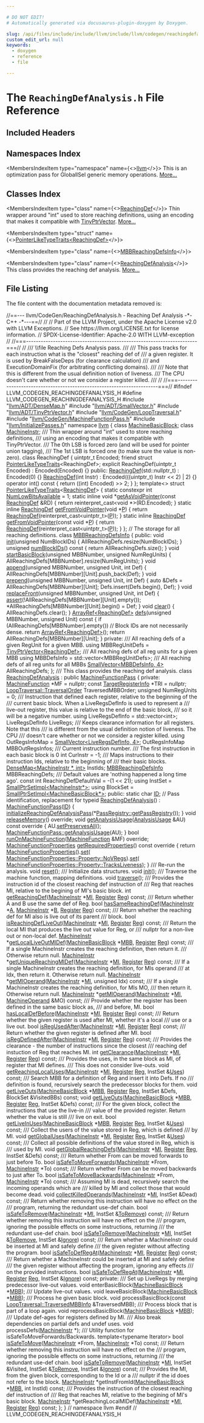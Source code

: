 ```yaml
---

# DO NOT EDIT!
# Automatically generated via docusaurus-plugin-doxygen by Doxygen.

slug: /api/files/include/include/llvm/include/llvm/codegen/reachingdefanalysis-h
custom_edit_url: null
keywords:
  - doxygen
  - reference
  - file

---
```





# The `ReachingDefAnalysis.h` File Reference

<DoxygenPage pluginConfig={pluginConfig}>



## Included Headers

<IncludesList>
<IncludesListItem
  filePath="llvm/ADT/DenseMap.h"
  permalink="/docs/api/files/include/include/llvm/include/llvm/adt/densemap-h"
  isLocal="true" />
<IncludesListItem
  filePath="llvm/ADT/SmallVector.h"
  permalink="/docs/api/files/include/include/llvm/include/llvm/adt/smallvector-h"
  isLocal="true" />
<IncludesListItem
  filePath="llvm/ADT/TinyPtrVector.h"
  permalink="/docs/api/files/include/include/llvm/include/llvm/adt/tinyptrvector-h"
  isLocal="true" />
<IncludesListItem
  filePath="llvm/CodeGen/LoopTraversal.h"
  permalink="/docs/api/files/include/include/llvm/include/llvm/codegen/looptraversal-h"
  isLocal="true" />
<IncludesListItem
  filePath="llvm/CodeGen/MachineFunctionPass.h"
  permalink="/docs/api/files/include/include/llvm/include/llvm/codegen/machinefunctionpass-h"
  isLocal="true" />
<IncludesListItem
  filePath="llvm/InitializePasses.h"
  permalink="/docs/api/files/include/include/llvm/initializepasses-h"
  isLocal="true" />
</IncludesList>

## Namespaces Index

<MembersIndex>

<MembersIndexItem
  type="namespace"
  name={<><a href="/docs/api/namespaces/llvm">llvm</a></>}>
This is an optimization pass for GlobalISel generic memory operations. <a href="/docs/api/namespaces/llvm/#details">More...</a>
</MembersIndexItem>

</MembersIndex>

## Classes Index

<MembersIndex>

<MembersIndexItem
  type="class"
  name={<><a href="/docs/api/classes/llvm/reachingdef">ReachingDef</a></>}>
Thin wrapper around &quot;int&quot; used to store reaching definitions, using an encoding that makes it compatible with <a href="/docs/api/classes/llvm/tinyptrvector">TinyPtrVector</a>. <a href="/docs/api/classes/llvm/reachingdef/#details">More...</a>
</MembersIndexItem>

<MembersIndexItem
  type="struct"
  name={<><a href="/docs/api/structs/llvm/pointerliketypetraits-8b4428032c67b498b2040f2f3f67e7a1">PointerLikeTypeTraits&lt;ReachingDef&gt;</a></>}>
</MembersIndexItem>

<MembersIndexItem
  type="class"
  name={<><a href="/docs/api/classes/llvm/mbbreachingdefsinfo">MBBReachingDefsInfo</a></>}>
</MembersIndexItem>

<MembersIndexItem
  type="class"
  name={<><a href="/docs/api/classes/llvm/reachingdefanalysis">ReachingDefAnalysis</a></>}>
This class provides the reaching def analysis. <a href="/docs/api/classes/llvm/reachingdefanalysis/#details">More...</a>
</MembersIndexItem>

</MembersIndex>


## File Listing

The file content with the documentation metadata removed is:

<ProgramListing>

<Link id="l00001" /><CodeLine lineNumber="1"><Highlight kind="comment">//==--- llvm/CodeGen/ReachingDefAnalysis.h - Reaching Def Analysis -&#42;- C++ -&#42;---==//</Highlight><Highlight kind="normal"></Highlight></CodeLine>
<Link id="l00002" /><CodeLine lineNumber="2"><Highlight kind="normal"></Highlight><Highlight kind="comment">//</Highlight><Highlight kind="normal"></Highlight></CodeLine>
<Link id="l00003" /><CodeLine lineNumber="3"><Highlight kind="normal"></Highlight><Highlight kind="comment">// Part of the LLVM Project, under the Apache License v2.0 with LLVM Exceptions.</Highlight><Highlight kind="normal"></Highlight></CodeLine>
<Link id="l00004" /><CodeLine lineNumber="4"><Highlight kind="normal"></Highlight><Highlight kind="comment">// See https://llvm.org/LICENSE.txt for license information.</Highlight><Highlight kind="normal"></Highlight></CodeLine>
<Link id="l00005" /><CodeLine lineNumber="5"><Highlight kind="normal"></Highlight><Highlight kind="comment">// SPDX-License-Identifier: Apache-2.0 WITH LLVM-exception</Highlight><Highlight kind="normal"></Highlight></CodeLine>
<Link id="l00006" /><CodeLine lineNumber="6"><Highlight kind="normal"></Highlight><Highlight kind="comment">//</Highlight><Highlight kind="normal"></Highlight></CodeLine>
<Link id="l00007" /><CodeLine lineNumber="7"><Highlight kind="normal"></Highlight><Highlight kind="comment">//===----------------------------------------------------------------------===//</Highlight><Highlight kind="normal"></Highlight></CodeLine>
<Link id="l00008" /><CodeLine lineNumber="8"><Highlight kind="normal"></Highlight><Highlight kind="comment">//</Highlight><Highlight kind="comment"></Highlight></CodeLine>
<Link id="l00009" /><CodeLine lineNumber="9"><Highlight kind="comment">/// \\file Reaching Defs Analysis pass.</Highlight></CodeLine>
<Link id="l00010" /><CodeLine lineNumber="10"><Highlight kind="comment">///</Highlight></CodeLine>
<Link id="l00011" /><CodeLine lineNumber="11"><Highlight kind="comment">/// This pass tracks for each instruction what is the &quot;closest&quot; reaching def of</Highlight></CodeLine>
<Link id="l00012" /><CodeLine lineNumber="12"><Highlight kind="comment">/// a given register. It is used by BreakFalseDeps (for clearance calculation)</Highlight></CodeLine>
<Link id="l00013" /><CodeLine lineNumber="13"><Highlight kind="comment">/// and ExecutionDomainFix (for arbitrating conflicting domains).</Highlight></CodeLine>
<Link id="l00014" /><CodeLine lineNumber="14"><Highlight kind="comment">///</Highlight></CodeLine>
<Link id="l00015" /><CodeLine lineNumber="15"><Highlight kind="comment">/// Note that this is different from the usual definition notion of liveness.</Highlight></CodeLine>
<Link id="l00016" /><CodeLine lineNumber="16"><Highlight kind="comment">/// The CPU doesn&#39;t care whether or not we consider a register killed.</Highlight></CodeLine>
<Link id="l00017" /><CodeLine lineNumber="17"><Highlight kind="comment">///</Highlight><Highlight kind="normal"></Highlight></CodeLine>
<Link id="l00018" /><CodeLine lineNumber="18"><Highlight kind="normal"></Highlight><Highlight kind="comment">//</Highlight><Highlight kind="normal"></Highlight></CodeLine>
<Link id="l00019" /><CodeLine lineNumber="19"><Highlight kind="normal"></Highlight><Highlight kind="comment">//===----------------------------------------------------------------------===//</Highlight><Highlight kind="normal"></Highlight></CodeLine>
<Link id="l00020" /><CodeLine lineNumber="20"><Highlight kind="normal"></Highlight></CodeLine>
<Link id="l00021" /><CodeLine lineNumber="21"><Highlight kind="normal"></Highlight><Highlight kind="preprocessor">#ifndef LLVM&#95;CODEGEN&#95;REACHINGDEFANALYSIS&#95;H</Highlight><Highlight kind="normal"></Highlight></CodeLine>
<Link id="l00022" /><CodeLine lineNumber="22"><Highlight kind="normal"></Highlight><Highlight kind="preprocessor">#define LLVM&#95;CODEGEN&#95;REACHINGDEFANALYSIS&#95;H</Highlight><Highlight kind="normal"></Highlight></CodeLine>
<Link id="l00023" /><CodeLine lineNumber="23"><Highlight kind="normal"></Highlight></CodeLine>
<Link id="l00024" /><CodeLine lineNumber="24"><Highlight kind="normal"></Highlight><Highlight kind="preprocessor">#include &quot;<a href="/docs/api/files/include/include/llvm/include/llvm/adt/densemap-h">llvm/ADT/DenseMap.h</a>&quot;</Highlight><Highlight kind="normal"></Highlight></CodeLine>
<Link id="l00025" /><CodeLine lineNumber="25"><Highlight kind="normal"></Highlight><Highlight kind="preprocessor">#include &quot;<a href="/docs/api/files/include/include/llvm/include/llvm/adt/smallvector-h">llvm/ADT/SmallVector.h</a>&quot;</Highlight><Highlight kind="normal"></Highlight></CodeLine>
<Link id="l00026" /><CodeLine lineNumber="26"><Highlight kind="normal"></Highlight><Highlight kind="preprocessor">#include &quot;<a href="/docs/api/files/include/include/llvm/include/llvm/adt/tinyptrvector-h">llvm/ADT/TinyPtrVector.h</a>&quot;</Highlight><Highlight kind="normal"></Highlight></CodeLine>
<Link id="l00027" /><CodeLine lineNumber="27"><Highlight kind="normal"></Highlight><Highlight kind="preprocessor">#include &quot;<a href="/docs/api/files/include/include/llvm/include/llvm/codegen/looptraversal-h">llvm/CodeGen/LoopTraversal.h</a>&quot;</Highlight><Highlight kind="normal"></Highlight></CodeLine>
<Link id="l00028" /><CodeLine lineNumber="28"><Highlight kind="normal"></Highlight><Highlight kind="preprocessor">#include &quot;<a href="/docs/api/files/include/include/llvm/include/llvm/codegen/machinefunctionpass-h">llvm/CodeGen/MachineFunctionPass.h</a>&quot;</Highlight><Highlight kind="normal"></Highlight></CodeLine>
<Link id="l00029" /><CodeLine lineNumber="29"><Highlight kind="normal"></Highlight><Highlight kind="preprocessor">#include &quot;<a href="/docs/api/files/include/include/llvm/initializepasses-h">llvm/InitializePasses.h</a>&quot;</Highlight><Highlight kind="normal"></Highlight></CodeLine>
<Link id="l00030" /><CodeLine lineNumber="30"><Highlight kind="normal"></Highlight></CodeLine>
<Link id="l00031" /><CodeLine lineNumber="31"><Highlight kind="normal"></Highlight><Highlight kind="keyword">namespace </Highlight><Highlight kind="normal"><a href="/docs/api/namespaces/llvm">llvm</a> &#123;</Highlight></CodeLine>
<Link id="l00032" /><CodeLine lineNumber="32"><Highlight kind="normal"></Highlight></CodeLine>
<Link id="l00033" /><CodeLine lineNumber="33"><Highlight kind="normal"></Highlight><Highlight kind="keyword">class </Highlight><Highlight kind="normal"><a href="/docs/api/classes/llvm/machinebasicblock">MachineBasicBlock</a>;</Highlight></CodeLine>
<Link id="l00034" /><CodeLine lineNumber="34"><Highlight kind="normal"></Highlight><Highlight kind="keyword">class </Highlight><Highlight kind="normal"><a href="/docs/api/classes/llvm/machineinstr">MachineInstr</a>;</Highlight></CodeLine>
<Link id="l00035" /><CodeLine lineNumber="35"><Highlight kind="normal"></Highlight><Highlight kind="comment"></Highlight></CodeLine>
<Link id="l00036" /><CodeLine lineNumber="36"><Highlight kind="comment">/// Thin wrapper around &quot;int&quot; used to store reaching definitions,</Highlight></CodeLine>
<Link id="l00037" /><CodeLine lineNumber="37"><Highlight kind="comment">/// using an encoding that makes it compatible with TinyPtrVector.</Highlight></CodeLine>
<Link id="l00038" /><CodeLine lineNumber="38"><Highlight kind="comment">/// The 0th LSB is forced zero (and will be used for pointer union tagging),</Highlight></CodeLine>
<Link id="l00039" /><CodeLine lineNumber="39"><Highlight kind="comment">/// The 1st LSB is forced one (to make sure the value is non-zero).</Highlight><Highlight kind="normal"></Highlight></CodeLine>
<Link id="l00040" /><CodeLine lineNumber="40" lineLink="/docs/api/classes/llvm/reachingdef"><Highlight kind="normal"></Highlight><Highlight kind="keyword">class </Highlight><Highlight kind="normal">ReachingDef &#123;</Highlight></CodeLine>
<Link id="l00041" /><CodeLine lineNumber="41" lineLink="/docs/api/classes/llvm/reachingdef/#ae886e79a6cbe4eac5a36a2839b2727a8"><Highlight kind="normal">  uintptr&#95;t Encoded;</Highlight></CodeLine>
<Link id="l00042" /><CodeLine lineNumber="42"><Highlight kind="normal">  </Highlight><Highlight kind="keyword">friend</Highlight><Highlight kind="normal"> </Highlight><Highlight kind="keyword">struct </Highlight><Highlight kind="normal"><a href="/docs/api/structs/llvm/pointerliketypetraits">PointerLikeTypeTraits</a>&lt;ReachingDef&gt;;</Highlight></CodeLine>
<Link id="l00043" /><CodeLine lineNumber="43"><Highlight kind="normal">  </Highlight><Highlight kind="keyword">explicit</Highlight><Highlight kind="normal"> ReachingDef(uintptr&#95;t Encoded) : Encoded(Encoded) &#123;&#125;</Highlight></CodeLine>
<Link id="l00044" /><CodeLine lineNumber="44"><Highlight kind="normal"></Highlight></CodeLine>
<Link id="l00045" /><CodeLine lineNumber="45"><Highlight kind="normal"></Highlight><Highlight kind="keyword">public</Highlight><Highlight kind="normal">:</Highlight></CodeLine>
<Link id="l00046" /><CodeLine lineNumber="46" lineLink="/docs/api/classes/llvm/reachingdef/#a66df4cfb91e9e9b3acc0255eff8a9986"><Highlight kind="normal">  <a href="/docs/api/classes/llvm/reachingdef/#a66df4cfb91e9e9b3acc0255eff8a9986">ReachingDef</a>(std::nullptr&#95;t) : Encoded(0) &#123;&#125;</Highlight></CodeLine>
<Link id="l00047" /><CodeLine lineNumber="47" lineLink="/docs/api/classes/llvm/reachingdef/#aec5d5ff99e3af704272fd84de3db5306"><Highlight kind="normal">  <a href="/docs/api/classes/llvm/reachingdef/#aec5d5ff99e3af704272fd84de3db5306">ReachingDef</a>(</Highlight><Highlight kind="keywordtype">int</Highlight><Highlight kind="normal"> Instr) : Encoded(((uintptr&#95;t) Instr &lt;&lt; 2) | 2) &#123;&#125;</Highlight></CodeLine>
<Link id="l00048" /><CodeLine lineNumber="48" lineLink="/docs/api/classes/llvm/reachingdef/#a55202c2241884cf35fab47dd060300d4"><Highlight kind="normal">  </Highlight><Highlight kind="keyword">operator</Highlight><Highlight kind="normal"> int()</Highlight><Highlight kind="keyword"> const </Highlight><Highlight kind="normal">&#123; </Highlight><Highlight kind="keywordflow">return</Highlight><Highlight kind="normal"> ((</Highlight><Highlight kind="keywordtype">int</Highlight><Highlight kind="normal">) Encoded) &gt;&gt; 2; &#125;</Highlight></CodeLine>
<Link id="l00049" /><CodeLine lineNumber="49"><Highlight kind="normal">&#125;;</Highlight></CodeLine>
<Link id="l00050" /><CodeLine lineNumber="50"><Highlight kind="normal"></Highlight></CodeLine>
<Link id="l00051" /><CodeLine lineNumber="51"><Highlight kind="normal"></Highlight><Highlight kind="keyword">template</Highlight><Highlight kind="normal">&lt;&gt;</Highlight></CodeLine>
<Link id="l00052" /><CodeLine lineNumber="52" lineLink="/docs/api/structs/llvm/pointerliketypetraits-8b4428032c67b498b2040f2f3f67e7a1"><Highlight kind="normal"></Highlight><Highlight kind="keyword">struct </Highlight><Highlight kind="normal"><a href="/docs/api/structs/llvm/pointerliketypetraits">PointerLikeTypeTraits</a>&lt;<a href="/docs/api/classes/llvm/reachingdef">ReachingDef</a>&gt; &#123;</Highlight></CodeLine>
<Link id="l00053" /><CodeLine lineNumber="53" lineLink="/docs/api/structs/llvm/pointerliketypetraits-8b4428032c67b498b2040f2f3f67e7a1/#a8137ea3f27690694c8ed8602488b62d4"><Highlight kind="normal">  </Highlight><Highlight kind="keyword">static</Highlight><Highlight kind="normal"> </Highlight><Highlight kind="keyword">constexpr</Highlight><Highlight kind="normal"> </Highlight><Highlight kind="keywordtype">int</Highlight><Highlight kind="normal"> <a href="/docs/api/structs/llvm/pointerliketypetraits-8b4428032c67b498b2040f2f3f67e7a1/#a8137ea3f27690694c8ed8602488b62d4">NumLowBitsAvailable</a> = 1;</Highlight></CodeLine>
<Link id="l00054" /><CodeLine lineNumber="54"><Highlight kind="normal"></Highlight></CodeLine>
<Link id="l00055" /><CodeLine lineNumber="55" lineLink="/docs/api/structs/llvm/pointerliketypetraits-8b4428032c67b498b2040f2f3f67e7a1/#ac0bec7a54895ce0937822c6f8e517e80"><Highlight kind="normal">  </Highlight><Highlight kind="keyword">static</Highlight><Highlight kind="normal"> </Highlight><Highlight kind="keyword">inline</Highlight><Highlight kind="normal"> </Highlight><Highlight kind="keywordtype">void</Highlight><Highlight kind="normal"> &#42;<a href="/docs/api/structs/llvm/pointerliketypetraits-8b4428032c67b498b2040f2f3f67e7a1/#ac0bec7a54895ce0937822c6f8e517e80">getAsVoidPointer</a>(</Highlight><Highlight kind="keyword">const</Highlight><Highlight kind="normal"> <a href="/docs/api/classes/llvm/reachingdef">ReachingDef</a> &amp;RD) &#123;</Highlight></CodeLine>
<Link id="l00056" /><CodeLine lineNumber="56"><Highlight kind="normal">    </Highlight><Highlight kind="keywordflow">return</Highlight><Highlight kind="normal"> </Highlight><Highlight kind="keyword">reinterpret&#95;cast&lt;</Highlight><Highlight kind="keywordtype">void</Highlight><Highlight kind="normal"> &#42;</Highlight><Highlight kind="keyword">&gt;</Highlight><Highlight kind="normal">(RD.Encoded);</Highlight></CodeLine>
<Link id="l00057" /><CodeLine lineNumber="57"><Highlight kind="normal">  &#125;</Highlight></CodeLine>
<Link id="l00058" /><CodeLine lineNumber="58"><Highlight kind="normal"></Highlight></CodeLine>
<Link id="l00059" /><CodeLine lineNumber="59" lineLink="/docs/api/structs/llvm/pointerliketypetraits-8b4428032c67b498b2040f2f3f67e7a1/#a8d7ae719a1b8280c2993b717a5758ed3"><Highlight kind="normal">  </Highlight><Highlight kind="keyword">static</Highlight><Highlight kind="normal"> </Highlight><Highlight kind="keyword">inline</Highlight><Highlight kind="normal"> <a href="/docs/api/classes/llvm/reachingdef">ReachingDef</a> <a href="/docs/api/structs/llvm/pointerliketypetraits-8b4428032c67b498b2040f2f3f67e7a1/#a8d7ae719a1b8280c2993b717a5758ed3">getFromVoidPointer</a>(</Highlight><Highlight kind="keywordtype">void</Highlight><Highlight kind="normal"> &#42;<a href="/docs/api/files/lib/lib/option/option-cpp/#a04665169063c8ca1f2ea96c27fc7c2b2">P</a>) &#123;</Highlight></CodeLine>
<Link id="l00060" /><CodeLine lineNumber="60"><Highlight kind="normal">    </Highlight><Highlight kind="keywordflow">return</Highlight><Highlight kind="normal"> <a href="/docs/api/classes/llvm/reachingdef">ReachingDef</a>(</Highlight><Highlight kind="keyword">reinterpret&#95;cast&lt;</Highlight><Highlight kind="normal">uintptr&#95;t</Highlight><Highlight kind="keyword">&gt;</Highlight><Highlight kind="normal">(<a href="/docs/api/files/lib/lib/option/option-cpp/#a04665169063c8ca1f2ea96c27fc7c2b2">P</a>));</Highlight></CodeLine>
<Link id="l00061" /><CodeLine lineNumber="61"><Highlight kind="normal">  &#125;</Highlight></CodeLine>
<Link id="l00062" /><CodeLine lineNumber="62"><Highlight kind="normal"></Highlight></CodeLine>
<Link id="l00063" /><CodeLine lineNumber="63" lineLink="/docs/api/structs/llvm/pointerliketypetraits-8b4428032c67b498b2040f2f3f67e7a1/#a681e26473e82a9777a2b702182908563"><Highlight kind="normal">  </Highlight><Highlight kind="keyword">static</Highlight><Highlight kind="normal"> </Highlight><Highlight kind="keyword">inline</Highlight><Highlight kind="normal"> <a href="/docs/api/classes/llvm/reachingdef">ReachingDef</a> <a href="/docs/api/structs/llvm/pointerliketypetraits-8b4428032c67b498b2040f2f3f67e7a1/#a681e26473e82a9777a2b702182908563">getFromVoidPointer</a>(</Highlight><Highlight kind="keyword">const</Highlight><Highlight kind="normal"> </Highlight><Highlight kind="keywordtype">void</Highlight><Highlight kind="normal"> &#42;<a href="/docs/api/files/lib/lib/option/option-cpp/#a04665169063c8ca1f2ea96c27fc7c2b2">P</a>) &#123;</Highlight></CodeLine>
<Link id="l00064" /><CodeLine lineNumber="64"><Highlight kind="normal">    </Highlight><Highlight kind="keywordflow">return</Highlight><Highlight kind="normal"> <a href="/docs/api/classes/llvm/reachingdef">ReachingDef</a>(</Highlight><Highlight kind="keyword">reinterpret&#95;cast&lt;</Highlight><Highlight kind="normal">uintptr&#95;t</Highlight><Highlight kind="keyword">&gt;</Highlight><Highlight kind="normal">(<a href="/docs/api/files/lib/lib/option/option-cpp/#a04665169063c8ca1f2ea96c27fc7c2b2">P</a>));</Highlight></CodeLine>
<Link id="l00065" /><CodeLine lineNumber="65"><Highlight kind="normal">  &#125;</Highlight></CodeLine>
<Link id="l00066" /><CodeLine lineNumber="66"><Highlight kind="normal">&#125;;</Highlight></CodeLine>
<Link id="l00067" /><CodeLine lineNumber="67"><Highlight kind="normal"></Highlight></CodeLine>
<Link id="l00068" /><CodeLine lineNumber="68"><Highlight kind="normal"></Highlight><Highlight kind="comment">// The storage for all reaching definitions.</Highlight><Highlight kind="normal"></Highlight></CodeLine>
<Link id="l00069" /><CodeLine lineNumber="69" lineLink="/docs/api/classes/llvm/mbbreachingdefsinfo"><Highlight kind="normal"></Highlight><Highlight kind="keyword">class </Highlight><Highlight kind="normal"><a href="/docs/api/classes/llvm/mbbreachingdefsinfo">MBBReachingDefsInfo</a> &#123;</Highlight></CodeLine>
<Link id="l00070" /><CodeLine lineNumber="70"><Highlight kind="normal"></Highlight><Highlight kind="keyword">public</Highlight><Highlight kind="normal">:</Highlight></CodeLine>
<Link id="l00071" /><CodeLine lineNumber="71" lineLink="/docs/api/classes/llvm/mbbreachingdefsinfo/#a60bdf345c48644a945a051ac364c5379"><Highlight kind="normal">  </Highlight><Highlight kind="keywordtype">void</Highlight><Highlight kind="normal"> <a href="/docs/api/classes/llvm/mbbreachingdefsinfo/#a60bdf345c48644a945a051ac364c5379">init</a>(</Highlight><Highlight kind="keywordtype">unsigned</Highlight><Highlight kind="normal"> NumBlockIDs) &#123; AllReachingDefs.resize(NumBlockIDs); &#125;</Highlight></CodeLine>
<Link id="l00072" /><CodeLine lineNumber="72"><Highlight kind="normal"></Highlight></CodeLine>
<Link id="l00073" /><CodeLine lineNumber="73" lineLink="/docs/api/classes/llvm/mbbreachingdefsinfo/#af2e4460aaedea86052ae5c1b1ceb4dbf"><Highlight kind="normal">  </Highlight><Highlight kind="keywordtype">unsigned</Highlight><Highlight kind="normal"> <a href="/docs/api/classes/llvm/mbbreachingdefsinfo/#af2e4460aaedea86052ae5c1b1ceb4dbf">numBlockIDs</a>()</Highlight><Highlight kind="keyword"> const </Highlight><Highlight kind="normal">&#123; </Highlight><Highlight kind="keywordflow">return</Highlight><Highlight kind="normal"> AllReachingDefs.size(); &#125;</Highlight></CodeLine>
<Link id="l00074" /><CodeLine lineNumber="74"><Highlight kind="normal"></Highlight></CodeLine>
<Link id="l00075" /><CodeLine lineNumber="75" lineLink="/docs/api/classes/llvm/mbbreachingdefsinfo/#abe82c791459518109c7036d34b986c36"><Highlight kind="normal">  </Highlight><Highlight kind="keywordtype">void</Highlight><Highlight kind="normal"> <a href="/docs/api/classes/llvm/mbbreachingdefsinfo/#abe82c791459518109c7036d34b986c36">startBasicBlock</a>(</Highlight><Highlight kind="keywordtype">unsigned</Highlight><Highlight kind="normal"> MBBNumber, </Highlight><Highlight kind="keywordtype">unsigned</Highlight><Highlight kind="normal"> NumRegUnits) &#123;</Highlight></CodeLine>
<Link id="l00076" /><CodeLine lineNumber="76"><Highlight kind="normal">    AllReachingDefs&#91;MBBNumber&#93;.resize(NumRegUnits);</Highlight></CodeLine>
<Link id="l00077" /><CodeLine lineNumber="77"><Highlight kind="normal">  &#125;</Highlight></CodeLine>
<Link id="l00078" /><CodeLine lineNumber="78"><Highlight kind="normal"></Highlight></CodeLine>
<Link id="l00079" /><CodeLine lineNumber="79" lineLink="/docs/api/classes/llvm/mbbreachingdefsinfo/#a0ae156d4c2826796f2ab0c7e29a070bd"><Highlight kind="normal">  </Highlight><Highlight kind="keywordtype">void</Highlight><Highlight kind="normal"> <a href="/docs/api/classes/llvm/mbbreachingdefsinfo/#a0ae156d4c2826796f2ab0c7e29a070bd">append</a>(</Highlight><Highlight kind="keywordtype">unsigned</Highlight><Highlight kind="normal"> MBBNumber, </Highlight><Highlight kind="keywordtype">unsigned</Highlight><Highlight kind="normal"> Unit, </Highlight><Highlight kind="keywordtype">int</Highlight><Highlight kind="normal"> Def) &#123;</Highlight></CodeLine>
<Link id="l00080" /><CodeLine lineNumber="80"><Highlight kind="normal">    AllReachingDefs&#91;MBBNumber&#93;&#91;Unit&#93;.push&#95;back(Def);</Highlight></CodeLine>
<Link id="l00081" /><CodeLine lineNumber="81"><Highlight kind="normal">  &#125;</Highlight></CodeLine>
<Link id="l00082" /><CodeLine lineNumber="82"><Highlight kind="normal"></Highlight></CodeLine>
<Link id="l00083" /><CodeLine lineNumber="83" lineLink="/docs/api/classes/llvm/mbbreachingdefsinfo/#a9298729d407bf816e5ab2eb15404c0e4"><Highlight kind="normal">  </Highlight><Highlight kind="keywordtype">void</Highlight><Highlight kind="normal"> <a href="/docs/api/classes/llvm/mbbreachingdefsinfo/#a9298729d407bf816e5ab2eb15404c0e4">prepend</a>(</Highlight><Highlight kind="keywordtype">unsigned</Highlight><Highlight kind="normal"> MBBNumber, </Highlight><Highlight kind="keywordtype">unsigned</Highlight><Highlight kind="normal"> Unit, </Highlight><Highlight kind="keywordtype">int</Highlight><Highlight kind="normal"> Def) &#123;</Highlight></CodeLine>
<Link id="l00084" /><CodeLine lineNumber="84"><Highlight kind="normal">    </Highlight><Highlight kind="keyword">auto</Highlight><Highlight kind="normal"> &amp;Defs = AllReachingDefs&#91;MBBNumber&#93;&#91;Unit&#93;;</Highlight></CodeLine>
<Link id="l00085" /><CodeLine lineNumber="85"><Highlight kind="normal">    Defs.insert(Defs.begin(), Def);</Highlight></CodeLine>
<Link id="l00086" /><CodeLine lineNumber="86"><Highlight kind="normal">  &#125;</Highlight></CodeLine>
<Link id="l00087" /><CodeLine lineNumber="87"><Highlight kind="normal"></Highlight></CodeLine>
<Link id="l00088" /><CodeLine lineNumber="88" lineLink="/docs/api/classes/llvm/mbbreachingdefsinfo/#a58158b27f2e969e2988732b2c2df2e3d"><Highlight kind="normal">  </Highlight><Highlight kind="keywordtype">void</Highlight><Highlight kind="normal"> <a href="/docs/api/classes/llvm/mbbreachingdefsinfo/#a58158b27f2e969e2988732b2c2df2e3d">replaceFront</a>(</Highlight><Highlight kind="keywordtype">unsigned</Highlight><Highlight kind="normal"> MBBNumber, </Highlight><Highlight kind="keywordtype">unsigned</Highlight><Highlight kind="normal"> Unit, </Highlight><Highlight kind="keywordtype">int</Highlight><Highlight kind="normal"> Def) &#123;</Highlight></CodeLine>
<Link id="l00089" /><CodeLine lineNumber="89"><Highlight kind="normal">    <a href="/docs/api/files/lib/lib/target/lib/target/amdgpu/silowercontrolflow-cpp/#a4868c5d81c5ccc98c47aeab6244346a0">assert</a>(!AllReachingDefs&#91;MBBNumber&#93;&#91;Unit&#93;.empty());</Highlight></CodeLine>
<Link id="l00090" /><CodeLine lineNumber="90"><Highlight kind="normal">    &#42;AllReachingDefs&#91;MBBNumber&#93;&#91;Unit&#93;.begin() = Def;</Highlight></CodeLine>
<Link id="l00091" /><CodeLine lineNumber="91"><Highlight kind="normal">  &#125;</Highlight></CodeLine>
<Link id="l00092" /><CodeLine lineNumber="92"><Highlight kind="normal"></Highlight></CodeLine>
<Link id="l00093" /><CodeLine lineNumber="93" lineLink="/docs/api/classes/llvm/mbbreachingdefsinfo/#a15395dfe0e97d02785f89adb1c7fcd51"><Highlight kind="normal">  </Highlight><Highlight kind="keywordtype">void</Highlight><Highlight kind="normal"> <a href="/docs/api/classes/llvm/mbbreachingdefsinfo/#a15395dfe0e97d02785f89adb1c7fcd51">clear</a>() &#123; AllReachingDefs.clear(); &#125;</Highlight></CodeLine>
<Link id="l00094" /><CodeLine lineNumber="94"><Highlight kind="normal"></Highlight></CodeLine>
<Link id="l00095" /><CodeLine lineNumber="95" lineLink="/docs/api/classes/llvm/mbbreachingdefsinfo/#a51b153a91eafddacccd47ce3d5e5ef6b"><Highlight kind="normal">  <a href="/docs/api/classes/llvm/arrayref">ArrayRef&lt;ReachingDef&gt;</a> <a href="/docs/api/classes/llvm/mbbreachingdefsinfo/#a51b153a91eafddacccd47ce3d5e5ef6b">defs</a>(</Highlight><Highlight kind="keywordtype">unsigned</Highlight><Highlight kind="normal"> MBBNumber, </Highlight><Highlight kind="keywordtype">unsigned</Highlight><Highlight kind="normal"> Unit)</Highlight><Highlight kind="keyword"> const </Highlight><Highlight kind="normal">&#123;</Highlight></CodeLine>
<Link id="l00096" /><CodeLine lineNumber="96"><Highlight kind="normal">    </Highlight><Highlight kind="keywordflow">if</Highlight><Highlight kind="normal"> (AllReachingDefs&#91;MBBNumber&#93;.empty())</Highlight></CodeLine>
<Link id="l00097" /><CodeLine lineNumber="97"><Highlight kind="normal">      </Highlight><Highlight kind="comment">// Block IDs are not necessarily dense.</Highlight><Highlight kind="normal"></Highlight></CodeLine>
<Link id="l00098" /><CodeLine lineNumber="98"><Highlight kind="normal">      </Highlight><Highlight kind="keywordflow">return</Highlight><Highlight kind="normal"> <a href="/docs/api/namespaces/llvm/#ab9c6b351507d3c0730f4290919d43a12">ArrayRef&lt;ReachingDef&gt;</a>();</Highlight></CodeLine>
<Link id="l00099" /><CodeLine lineNumber="99"><Highlight kind="normal">    </Highlight><Highlight kind="keywordflow">return</Highlight><Highlight kind="normal"> AllReachingDefs&#91;MBBNumber&#93;&#91;Unit&#93;;</Highlight></CodeLine>
<Link id="l00100" /><CodeLine lineNumber="100"><Highlight kind="normal">  &#125;</Highlight></CodeLine>
<Link id="l00101" /><CodeLine lineNumber="101"><Highlight kind="normal"></Highlight></CodeLine>
<Link id="l00102" /><CodeLine lineNumber="102"><Highlight kind="normal"></Highlight><Highlight kind="keyword">private</Highlight><Highlight kind="normal">:</Highlight><Highlight kind="comment"></Highlight></CodeLine>
<Link id="l00103" /><CodeLine lineNumber="103"><Highlight kind="comment">  /// All reaching defs of a given RegUnit for a given MBB.</Highlight><Highlight kind="normal"></Highlight></CodeLine>
<Link id="l00104" /><CodeLine lineNumber="104"><Highlight kind="normal">  </Highlight><Highlight kind="keyword">using </Highlight><Highlight kind="normal">MBBRegUnitDefs = <a href="/docs/api/classes/llvm/tinyptrvector">TinyPtrVector&lt;ReachingDef&gt;</a>;</Highlight><Highlight kind="comment"></Highlight></CodeLine>
<Link id="l00105" /><CodeLine lineNumber="105"><Highlight kind="comment">  /// All reaching defs of all reg units for a given MBB</Highlight><Highlight kind="normal"></Highlight></CodeLine>
<Link id="l00106" /><CodeLine lineNumber="106"><Highlight kind="normal">  </Highlight><Highlight kind="keyword">using </Highlight><Highlight kind="normal">MBBDefsInfo = std::vector&lt;MBBRegUnitDefs&gt;;</Highlight></CodeLine>
<Link id="l00107" /><CodeLine lineNumber="107"><Highlight kind="normal"></Highlight><Highlight kind="comment"></Highlight></CodeLine>
<Link id="l00108" /><CodeLine lineNumber="108"><Highlight kind="comment">  /// All reaching defs of all reg units for all MBBs</Highlight><Highlight kind="normal"></Highlight></CodeLine>
<Link id="l00109" /><CodeLine lineNumber="109"><Highlight kind="normal">  <a href="/docs/api/classes/llvm/smallvector">SmallVector&lt;MBBDefsInfo, 4&gt;</a> AllReachingDefs;</Highlight></CodeLine>
<Link id="l00110" /><CodeLine lineNumber="110"><Highlight kind="normal">&#125;;</Highlight></CodeLine>
<Link id="l00111" /><CodeLine lineNumber="111"><Highlight kind="normal"></Highlight><Highlight kind="comment"></Highlight></CodeLine>
<Link id="l00112" /><CodeLine lineNumber="112"><Highlight kind="comment">/// This class provides the reaching def analysis.</Highlight><Highlight kind="normal"></Highlight></CodeLine>
<Link id="l00113" /><CodeLine lineNumber="113" lineLink="/docs/api/classes/llvm/reachingdefanalysis"><Highlight kind="normal"></Highlight><Highlight kind="keyword">class </Highlight><Highlight kind="normal"><a href="/docs/api/classes/llvm/reachingdefanalysis/#a8f0413c573fa106fd0977f9992a0b9e4">ReachingDefAnalysis</a> : </Highlight><Highlight kind="keyword">public</Highlight><Highlight kind="normal"> <a href="/docs/api/classes/llvm/machinefunctionpass/#a29c81d2386f4a727c6d33413807530c8">MachineFunctionPass</a> &#123;</Highlight></CodeLine>
<Link id="l00114" /><CodeLine lineNumber="114"><Highlight kind="normal"></Highlight><Highlight kind="keyword">private</Highlight><Highlight kind="normal">:</Highlight></CodeLine>
<Link id="l00115" /><CodeLine lineNumber="115"><Highlight kind="normal">  <a href="/docs/api/classes/llvm/machinefunction">MachineFunction</a> &#42;MF = </Highlight><Highlight kind="keyword">nullptr</Highlight><Highlight kind="normal">;</Highlight></CodeLine>
<Link id="l00116" /><CodeLine lineNumber="116"><Highlight kind="normal">  </Highlight><Highlight kind="keyword">const</Highlight><Highlight kind="normal"> <a href="/docs/api/classes/llvm/targetregisterinfo">TargetRegisterInfo</a> &#42;TRI = </Highlight><Highlight kind="keyword">nullptr</Highlight><Highlight kind="normal">;</Highlight></CodeLine>
<Link id="l00117" /><CodeLine lineNumber="117"><Highlight kind="normal">  <a href="/docs/api/classes/llvm/looptraversal/#adb30e4144436f66defa2ce2454e0fde8">LoopTraversal::TraversalOrder</a> TraversedMBBOrder;</Highlight></CodeLine>
<Link id="l00118" /><CodeLine lineNumber="118"><Highlight kind="normal">  </Highlight><Highlight kind="keywordtype">unsigned</Highlight><Highlight kind="normal"> NumRegUnits = 0;</Highlight><Highlight kind="comment"></Highlight></CodeLine>
<Link id="l00119" /><CodeLine lineNumber="119"><Highlight kind="comment">  /// Instruction that defined each register, relative to the beginning of the</Highlight></CodeLine>
<Link id="l00120" /><CodeLine lineNumber="120"><Highlight kind="comment">  /// current basic block.  When a LiveRegsDefInfo is used to represent a</Highlight></CodeLine>
<Link id="l00121" /><CodeLine lineNumber="121"><Highlight kind="comment">  /// live-out register, this value is relative to the end of the basic block,</Highlight></CodeLine>
<Link id="l00122" /><CodeLine lineNumber="122"><Highlight kind="comment">  /// so it will be a negative number.</Highlight><Highlight kind="normal"></Highlight></CodeLine>
<Link id="l00123" /><CodeLine lineNumber="123"><Highlight kind="normal">  </Highlight><Highlight kind="keyword">using </Highlight><Highlight kind="normal">LiveRegsDefInfo = std::vector&lt;int&gt;;</Highlight></CodeLine>
<Link id="l00124" /><CodeLine lineNumber="124"><Highlight kind="normal">  LiveRegsDefInfo LiveRegs;</Highlight></CodeLine>
<Link id="l00125" /><CodeLine lineNumber="125"><Highlight kind="normal"></Highlight><Highlight kind="comment"></Highlight></CodeLine>
<Link id="l00126" /><CodeLine lineNumber="126"><Highlight kind="comment">  /// Keeps clearance information for all registers. Note that this</Highlight></CodeLine>
<Link id="l00127" /><CodeLine lineNumber="127"><Highlight kind="comment">  /// is different from the usual definition notion of liveness. The CPU</Highlight></CodeLine>
<Link id="l00128" /><CodeLine lineNumber="128"><Highlight kind="comment">  /// doesn&#39;t care whether or not we consider a register killed.</Highlight><Highlight kind="normal"></Highlight></CodeLine>
<Link id="l00129" /><CodeLine lineNumber="129"><Highlight kind="normal">  </Highlight><Highlight kind="keyword">using </Highlight><Highlight kind="normal">OutRegsInfoMap = <a href="/docs/api/classes/llvm/smallvector">SmallVector&lt;LiveRegsDefInfo, 4&gt;</a>;</Highlight></CodeLine>
<Link id="l00130" /><CodeLine lineNumber="130"><Highlight kind="normal">  OutRegsInfoMap MBBOutRegsInfos;</Highlight></CodeLine>
<Link id="l00131" /><CodeLine lineNumber="131"><Highlight kind="normal"></Highlight><Highlight kind="comment"></Highlight></CodeLine>
<Link id="l00132" /><CodeLine lineNumber="132"><Highlight kind="comment">  /// Current instruction number.</Highlight></CodeLine>
<Link id="l00133" /><CodeLine lineNumber="133"><Highlight kind="comment">  /// The first instruction in each basic block is 0</Highlight><Highlight kind="normal"></Highlight></CodeLine>
<Link id="l00134" /><CodeLine lineNumber="134"><Highlight kind="normal">  </Highlight><Highlight kind="keywordtype">int</Highlight><Highlight kind="normal"> CurInstr = -1;</Highlight></CodeLine>
<Link id="l00135" /><CodeLine lineNumber="135"><Highlight kind="normal"></Highlight><Highlight kind="comment"></Highlight></CodeLine>
<Link id="l00136" /><CodeLine lineNumber="136"><Highlight kind="comment">  /// Maps instructions to their instruction Ids, relative to the beginning of</Highlight></CodeLine>
<Link id="l00137" /><CodeLine lineNumber="137"><Highlight kind="comment">  /// their basic blocks.</Highlight><Highlight kind="normal"></Highlight></CodeLine>
<Link id="l00138" /><CodeLine lineNumber="138"><Highlight kind="normal">  <a href="/docs/api/classes/llvm/densemap">DenseMap&lt;MachineInstr &#42;, int&gt;</a> InstIds;</Highlight></CodeLine>
<Link id="l00139" /><CodeLine lineNumber="139"><Highlight kind="normal"></Highlight></CodeLine>
<Link id="l00140" /><CodeLine lineNumber="140"><Highlight kind="normal">  <a href="/docs/api/classes/llvm/mbbreachingdefsinfo">MBBReachingDefsInfo</a> MBBReachingDefs;</Highlight></CodeLine>
<Link id="l00141" /><CodeLine lineNumber="141"><Highlight kind="normal"></Highlight><Highlight kind="comment"></Highlight></CodeLine>
<Link id="l00142" /><CodeLine lineNumber="142"><Highlight kind="comment">  /// Default values are &#39;nothing happened a long time ago&#39;.</Highlight><Highlight kind="normal"></Highlight></CodeLine>
<Link id="l00143" /><CodeLine lineNumber="143"><Highlight kind="normal">  </Highlight><Highlight kind="keyword">const</Highlight><Highlight kind="normal"> </Highlight><Highlight kind="keywordtype">int</Highlight><Highlight kind="normal"> ReachingDefDefaultVal = -(1 &lt;&lt; 21);</Highlight></CodeLine>
<Link id="l00144" /><CodeLine lineNumber="144"><Highlight kind="normal"></Highlight></CodeLine>
<Link id="l00145" /><CodeLine lineNumber="145"><Highlight kind="normal">  </Highlight><Highlight kind="keyword">using </Highlight><Highlight kind="normal">InstSet = <a href="/docs/api/classes/llvm/smallptrsetimpl">SmallPtrSetImpl&lt;MachineInstr&#42;&gt;</a>;</Highlight></CodeLine>
<Link id="l00146" /><CodeLine lineNumber="146"><Highlight kind="normal">  </Highlight><Highlight kind="keyword">using </Highlight><Highlight kind="normal">BlockSet = <a href="/docs/api/classes/llvm/smallptrsetimpl">SmallPtrSetImpl&lt;MachineBasicBlock&#42;&gt;</a>;</Highlight></CodeLine>
<Link id="l00147" /><CodeLine lineNumber="147"><Highlight kind="normal"></Highlight></CodeLine>
<Link id="l00148" /><CodeLine lineNumber="148"><Highlight kind="normal"></Highlight><Highlight kind="keyword">public</Highlight><Highlight kind="normal">:</Highlight></CodeLine>
<Link id="l00149" /><CodeLine lineNumber="149" lineLink="/docs/api/classes/llvm/reachingdefanalysis/#a818bf37052162dd21baf91ecd2ffd4b6"><Highlight kind="normal">  </Highlight><Highlight kind="keyword">static</Highlight><Highlight kind="normal"> </Highlight><Highlight kind="keywordtype">char</Highlight><Highlight kind="normal"> <a href="/docs/api/classes/llvm/reachingdefanalysis/#a818bf37052162dd21baf91ecd2ffd4b6">ID</a>; </Highlight><Highlight kind="comment">// Pass identification, replacement for typeid</Highlight><Highlight kind="normal"></Highlight></CodeLine>
<Link id="l00150" /><CodeLine lineNumber="150"><Highlight kind="normal"></Highlight></CodeLine>
<Link id="l00151" /><CodeLine lineNumber="151" lineLink="/docs/api/classes/llvm/reachingdefanalysis/#a8f0413c573fa106fd0977f9992a0b9e4"><Highlight kind="normal">  <a href="/docs/api/classes/llvm/reachingdefanalysis/#a8f0413c573fa106fd0977f9992a0b9e4">ReachingDefAnalysis</a>() : <a href="/docs/api/classes/llvm/machinefunctionpass/#a29c81d2386f4a727c6d33413807530c8">MachineFunctionPass</a>(<a href="/docs/api/classes/llvm/reachingdefanalysis/#a818bf37052162dd21baf91ecd2ffd4b6">ID</a>) &#123;</Highlight></CodeLine>
<Link id="l00152" /><CodeLine lineNumber="152"><Highlight kind="normal">    <a href="/docs/api/namespaces/llvm/#a53c222c021b25ea32d7b52979d709bfb">initializeReachingDefAnalysisPass</a>(&#42;<a href="/docs/api/classes/llvm/passregistry/#a05a729900b76c89e808c6c3094921b2f">PassRegistry::getPassRegistry</a>());</Highlight></CodeLine>
<Link id="l00153" /><CodeLine lineNumber="153"><Highlight kind="normal">  &#125;</Highlight></CodeLine>
<Link id="l00154" /><CodeLine lineNumber="154"><Highlight kind="normal">  </Highlight><Highlight kind="keywordtype">void</Highlight><Highlight kind="normal"> <a href="/docs/api/classes/llvm/reachingdefanalysis/#a299fef476019ab8771773d7d4e664f2d">releaseMemory</a>() </Highlight><Highlight kind="keyword">override</Highlight><Highlight kind="normal">;</Highlight></CodeLine>
<Link id="l00155" /><CodeLine lineNumber="155"><Highlight kind="normal"></Highlight></CodeLine>
<Link id="l00156" /><CodeLine lineNumber="156" lineLink="/docs/api/classes/llvm/reachingdefanalysis/#a55b5dbb2a8d0bc48a7867741fb7bdebd"><Highlight kind="normal">  </Highlight><Highlight kind="keywordtype">void</Highlight><Highlight kind="normal"> <a href="/docs/api/classes/llvm/reachingdefanalysis/#a55b5dbb2a8d0bc48a7867741fb7bdebd">getAnalysisUsage</a>(<a href="/docs/api/classes/llvm/analysisusage">AnalysisUsage</a> &amp;AU)</Highlight><Highlight kind="keyword"> const override </Highlight><Highlight kind="normal">&#123;</Highlight></CodeLine>
<Link id="l00157" /><CodeLine lineNumber="157"><Highlight kind="normal">    AU.<a href="/docs/api/classes/llvm/analysisusage/#af22b06a6a4f9df80454071685a0d6a02">setPreservesAll</a>();</Highlight></CodeLine>
<Link id="l00158" /><CodeLine lineNumber="158"><Highlight kind="normal">    <a href="/docs/api/classes/llvm/machinefunctionpass/#a864fd57b4304ef933b3281d0ef85a88e">MachineFunctionPass::getAnalysisUsage</a>(AU);</Highlight></CodeLine>
<Link id="l00159" /><CodeLine lineNumber="159"><Highlight kind="normal">  &#125;</Highlight></CodeLine>
<Link id="l00160" /><CodeLine lineNumber="160"><Highlight kind="normal"></Highlight></CodeLine>
<Link id="l00161" /><CodeLine lineNumber="161"><Highlight kind="normal">  </Highlight><Highlight kind="keywordtype">bool</Highlight><Highlight kind="normal"> <a href="/docs/api/classes/llvm/reachingdefanalysis/#af7d89916d0369e37e6cbfbca7219cbb6">runOnMachineFunction</a>(<a href="/docs/api/classes/llvm/machinefunction">MachineFunction</a> &amp;MF) </Highlight><Highlight kind="keyword">override</Highlight><Highlight kind="normal">;</Highlight></CodeLine>
<Link id="l00162" /><CodeLine lineNumber="162"><Highlight kind="normal"></Highlight></CodeLine>
<Link id="l00163" /><CodeLine lineNumber="163" lineLink="/docs/api/classes/llvm/reachingdefanalysis/#ad96c8d05f6a14c1009a4db5a7e710f8b"><Highlight kind="normal">  <a href="/docs/api/classes/llvm/machinefunctionproperties">MachineFunctionProperties</a> <a href="/docs/api/classes/llvm/reachingdefanalysis/#ad96c8d05f6a14c1009a4db5a7e710f8b">getRequiredProperties</a>()</Highlight><Highlight kind="keyword"> const override </Highlight><Highlight kind="normal">&#123;</Highlight></CodeLine>
<Link id="l00164" /><CodeLine lineNumber="164"><Highlight kind="normal">    </Highlight><Highlight kind="keywordflow">return</Highlight><Highlight kind="normal"> <a href="/docs/api/classes/llvm/machinefunctionproperties">MachineFunctionProperties</a>().<a href="/docs/api/classes/llvm/machinefunctionproperties/#aa7780563d7ca260d0ae67d957b56427f">set</a>(</Highlight></CodeLine>
<Link id="l00165" /><CodeLine lineNumber="165"><Highlight kind="normal">        <a href="/docs/api/classes/llvm/machinefunctionproperties/#ad85237c6c667e4713efe8921e9c32ac1a72f7d830dd5ddb30f06d8e9639558ac3">MachineFunctionProperties::Property::NoVRegs</a>).<a href="/docs/api/classes/llvm/machinefunctionproperties/#aa7780563d7ca260d0ae67d957b56427f">set</a>(</Highlight></CodeLine>
<Link id="l00166" /><CodeLine lineNumber="166"><Highlight kind="normal">          <a href="/docs/api/classes/llvm/machinefunctionproperties/#ad85237c6c667e4713efe8921e9c32ac1a0020348b08bb4cccecf3241eac999d8a">MachineFunctionProperties::Property::TracksLiveness</a>);</Highlight></CodeLine>
<Link id="l00167" /><CodeLine lineNumber="167"><Highlight kind="normal">  &#125;</Highlight></CodeLine>
<Link id="l00168" /><CodeLine lineNumber="168"><Highlight kind="normal"></Highlight><Highlight kind="comment"></Highlight></CodeLine>
<Link id="l00169" /><CodeLine lineNumber="169"><Highlight kind="comment">  /// Re-run the analysis.</Highlight><Highlight kind="normal"></Highlight></CodeLine>
<Link id="l00170" /><CodeLine lineNumber="170"><Highlight kind="normal">  </Highlight><Highlight kind="keywordtype">void</Highlight><Highlight kind="normal"> <a href="/docs/api/classes/llvm/reachingdefanalysis/#a39c852d6cd394007a2af6cc47012f295">reset</a>();</Highlight></CodeLine>
<Link id="l00171" /><CodeLine lineNumber="171"><Highlight kind="normal"></Highlight><Highlight kind="comment"></Highlight></CodeLine>
<Link id="l00172" /><CodeLine lineNumber="172"><Highlight kind="comment">  /// Initialize data structures.</Highlight><Highlight kind="normal"></Highlight></CodeLine>
<Link id="l00173" /><CodeLine lineNumber="173"><Highlight kind="normal">  </Highlight><Highlight kind="keywordtype">void</Highlight><Highlight kind="normal"> <a href="/docs/api/classes/llvm/reachingdefanalysis/#a5418eaa6c605a696a952bf86c829fe71">init</a>();</Highlight></CodeLine>
<Link id="l00174" /><CodeLine lineNumber="174"><Highlight kind="normal"></Highlight><Highlight kind="comment"></Highlight></CodeLine>
<Link id="l00175" /><CodeLine lineNumber="175"><Highlight kind="comment">  /// Traverse the machine function, mapping definitions.</Highlight><Highlight kind="normal"></Highlight></CodeLine>
<Link id="l00176" /><CodeLine lineNumber="176"><Highlight kind="normal">  </Highlight><Highlight kind="keywordtype">void</Highlight><Highlight kind="normal"> <a href="/docs/api/classes/llvm/reachingdefanalysis/#a07b847f56e0b64fc3d3f0bc89a876e8f">traverse</a>();</Highlight></CodeLine>
<Link id="l00177" /><CodeLine lineNumber="177"><Highlight kind="normal"></Highlight><Highlight kind="comment"></Highlight></CodeLine>
<Link id="l00178" /><CodeLine lineNumber="178"><Highlight kind="comment">  /// Provides the instruction id of the closest reaching def instruction of</Highlight></CodeLine>
<Link id="l00179" /><CodeLine lineNumber="179"><Highlight kind="comment">  /// Reg that reaches MI, relative to the begining of MI&#39;s basic block.</Highlight><Highlight kind="normal"></Highlight></CodeLine>
<Link id="l00180" /><CodeLine lineNumber="180"><Highlight kind="normal">  </Highlight><Highlight kind="keywordtype">int</Highlight><Highlight kind="normal"> <a href="/docs/api/classes/llvm/reachingdefanalysis/#a4d88bf4454485733ba7b4c725a9ccf51">getReachingDef</a>(<a href="/docs/api/classes/llvm/machineinstr">MachineInstr</a> &#42;<a href="/docs/api/files/lib/lib/codegen/lib/codegen/globalisel/irtranslator-cpp/#abe44dfdea65b4f7e11e0a608ab708b76">MI</a>, <a href="/docs/api/classes/llvm/register">Register</a> <a href="/docs/api/files/lib/lib/codegen/machinesink-cpp/#a359e1ff26f6d466d927a61aae45b05c3">Reg</a>) </Highlight><Highlight kind="keyword">const</Highlight><Highlight kind="normal">;</Highlight></CodeLine>
<Link id="l00181" /><CodeLine lineNumber="181"><Highlight kind="normal"></Highlight><Highlight kind="comment"></Highlight></CodeLine>
<Link id="l00182" /><CodeLine lineNumber="182"><Highlight kind="comment">  /// Return whether A and B use the same def of Reg.</Highlight><Highlight kind="normal"></Highlight></CodeLine>
<Link id="l00183" /><CodeLine lineNumber="183"><Highlight kind="normal">  </Highlight><Highlight kind="keywordtype">bool</Highlight><Highlight kind="normal"> <a href="/docs/api/classes/llvm/reachingdefanalysis/#ad1c18d22cd9c352cea5a957c89cf3f7c">hasSameReachingDef</a>(<a href="/docs/api/classes/llvm/machineinstr">MachineInstr</a> &#42;<a href="/docs/api/files/lib/lib/ir/builtingcs-cpp/#a2e38c85003a042421cde1647632d0b72">A</a>, <a href="/docs/api/classes/llvm/machineinstr">MachineInstr</a> &#42;<a href="/docs/api/files/lib/lib/ir/builtingcs-cpp/#ae76959fe811ba090de4cba69ac00f1da">B</a>, <a href="/docs/api/classes/llvm/register">Register</a> <a href="/docs/api/files/lib/lib/codegen/machinesink-cpp/#a359e1ff26f6d466d927a61aae45b05c3">Reg</a>) </Highlight><Highlight kind="keyword">const</Highlight><Highlight kind="normal">;</Highlight></CodeLine>
<Link id="l00184" /><CodeLine lineNumber="184"><Highlight kind="normal"></Highlight><Highlight kind="comment"></Highlight></CodeLine>
<Link id="l00185" /><CodeLine lineNumber="185"><Highlight kind="comment">  /// Return whether the reaching def for MI also is live out of its parent</Highlight></CodeLine>
<Link id="l00186" /><CodeLine lineNumber="186"><Highlight kind="comment">  /// block.</Highlight><Highlight kind="normal"></Highlight></CodeLine>
<Link id="l00187" /><CodeLine lineNumber="187"><Highlight kind="normal">  </Highlight><Highlight kind="keywordtype">bool</Highlight><Highlight kind="normal"> <a href="/docs/api/classes/llvm/reachingdefanalysis/#ab8aeae4e97e230dfac7bb530acd16eb0">isReachingDefLiveOut</a>(<a href="/docs/api/classes/llvm/machineinstr">MachineInstr</a> &#42;<a href="/docs/api/files/lib/lib/codegen/lib/codegen/globalisel/irtranslator-cpp/#abe44dfdea65b4f7e11e0a608ab708b76">MI</a>, <a href="/docs/api/classes/llvm/register">Register</a> <a href="/docs/api/files/lib/lib/codegen/machinesink-cpp/#a359e1ff26f6d466d927a61aae45b05c3">Reg</a>) </Highlight><Highlight kind="keyword">const</Highlight><Highlight kind="normal">;</Highlight></CodeLine>
<Link id="l00188" /><CodeLine lineNumber="188"><Highlight kind="normal"></Highlight><Highlight kind="comment"></Highlight></CodeLine>
<Link id="l00189" /><CodeLine lineNumber="189"><Highlight kind="comment">  /// Return the local MI that produces the live out value for Reg, or</Highlight></CodeLine>
<Link id="l00190" /><CodeLine lineNumber="190"><Highlight kind="comment">  /// nullptr for a non-live out or non-local def.</Highlight><Highlight kind="normal"></Highlight></CodeLine>
<Link id="l00191" /><CodeLine lineNumber="191"><Highlight kind="normal">  <a href="/docs/api/classes/llvm/machineinstr">MachineInstr</a> &#42;<a href="/docs/api/classes/llvm/reachingdefanalysis/#a063cf42159fd59dccd371d78ceff4a01">getLocalLiveOutMIDef</a>(<a href="/docs/api/classes/llvm/machinebasicblock">MachineBasicBlock</a> &#42;<a href="/docs/api/files/lib/lib/target/lib/target/arm/armslshardening-cpp/#a5958512eae2979bd2eb383977996a600">MBB</a>,</Highlight></CodeLine>
<Link id="l00192" /><CodeLine lineNumber="192"><Highlight kind="normal">                                     <a href="/docs/api/classes/llvm/register">Register</a> <a href="/docs/api/files/lib/lib/codegen/machinesink-cpp/#a359e1ff26f6d466d927a61aae45b05c3">Reg</a>) </Highlight><Highlight kind="keyword">const</Highlight><Highlight kind="normal">;</Highlight></CodeLine>
<Link id="l00193" /><CodeLine lineNumber="193"><Highlight kind="normal"></Highlight><Highlight kind="comment"></Highlight></CodeLine>
<Link id="l00194" /><CodeLine lineNumber="194"><Highlight kind="comment">  /// If a single MachineInstr creates the reaching definition, then return it.</Highlight></CodeLine>
<Link id="l00195" /><CodeLine lineNumber="195"><Highlight kind="comment">  /// Otherwise return null.</Highlight><Highlight kind="normal"></Highlight></CodeLine>
<Link id="l00196" /><CodeLine lineNumber="196"><Highlight kind="normal">  <a href="/docs/api/classes/llvm/machineinstr">MachineInstr</a> &#42;<a href="/docs/api/classes/llvm/reachingdefanalysis/#adf38674f9ee35a7d177066a78027aa56">getUniqueReachingMIDef</a>(<a href="/docs/api/classes/llvm/machineinstr">MachineInstr</a> &#42;<a href="/docs/api/files/lib/lib/codegen/lib/codegen/globalisel/irtranslator-cpp/#abe44dfdea65b4f7e11e0a608ab708b76">MI</a>, <a href="/docs/api/classes/llvm/register">Register</a> <a href="/docs/api/files/lib/lib/codegen/machinesink-cpp/#a359e1ff26f6d466d927a61aae45b05c3">Reg</a>) </Highlight><Highlight kind="keyword">const</Highlight><Highlight kind="normal">;</Highlight></CodeLine>
<Link id="l00197" /><CodeLine lineNumber="197"><Highlight kind="normal"></Highlight><Highlight kind="comment"></Highlight></CodeLine>
<Link id="l00198" /><CodeLine lineNumber="198"><Highlight kind="comment">  /// If a single MachineInstr creates the reaching definition, for MIs operand</Highlight></CodeLine>
<Link id="l00199" /><CodeLine lineNumber="199"><Highlight kind="comment">  /// at Idx, then return it. Otherwise return null.</Highlight><Highlight kind="normal"></Highlight></CodeLine>
<Link id="l00200" /><CodeLine lineNumber="200"><Highlight kind="normal">  <a href="/docs/api/classes/llvm/machineinstr">MachineInstr</a> &#42;<a href="/docs/api/classes/llvm/reachingdefanalysis/#a36f4fc1556edfb50cca3fe85fcc05e93">getMIOperand</a>(<a href="/docs/api/classes/llvm/machineinstr">MachineInstr</a> &#42;<a href="/docs/api/files/lib/lib/codegen/lib/codegen/globalisel/irtranslator-cpp/#abe44dfdea65b4f7e11e0a608ab708b76">MI</a>, </Highlight><Highlight kind="keywordtype">unsigned</Highlight><Highlight kind="normal"> Idx) </Highlight><Highlight kind="keyword">const</Highlight><Highlight kind="normal">;</Highlight></CodeLine>
<Link id="l00201" /><CodeLine lineNumber="201"><Highlight kind="normal"></Highlight><Highlight kind="comment"></Highlight></CodeLine>
<Link id="l00202" /><CodeLine lineNumber="202"><Highlight kind="comment">  /// If a single MachineInstr creates the reaching definition, for MIs MO,</Highlight></CodeLine>
<Link id="l00203" /><CodeLine lineNumber="203"><Highlight kind="comment">  /// then return it. Otherwise return null.</Highlight><Highlight kind="normal"></Highlight></CodeLine>
<Link id="l00204" /><CodeLine lineNumber="204"><Highlight kind="normal">  <a href="/docs/api/classes/llvm/machineinstr">MachineInstr</a> &#42;<a href="/docs/api/classes/llvm/reachingdefanalysis/#a36f4fc1556edfb50cca3fe85fcc05e93">getMIOperand</a>(<a href="/docs/api/classes/llvm/machineinstr">MachineInstr</a> &#42;<a href="/docs/api/files/lib/lib/codegen/lib/codegen/globalisel/irtranslator-cpp/#abe44dfdea65b4f7e11e0a608ab708b76">MI</a>, <a href="/docs/api/classes/llvm/machineoperand">MachineOperand</a> &amp;MO) </Highlight><Highlight kind="keyword">const</Highlight><Highlight kind="normal">;</Highlight></CodeLine>
<Link id="l00205" /><CodeLine lineNumber="205"><Highlight kind="normal"></Highlight><Highlight kind="comment"></Highlight></CodeLine>
<Link id="l00206" /><CodeLine lineNumber="206"><Highlight kind="comment">  /// Provide whether the register has been defined in the same basic block as,</Highlight></CodeLine>
<Link id="l00207" /><CodeLine lineNumber="207"><Highlight kind="comment">  /// and before, MI.</Highlight><Highlight kind="normal"></Highlight></CodeLine>
<Link id="l00208" /><CodeLine lineNumber="208"><Highlight kind="normal">  </Highlight><Highlight kind="keywordtype">bool</Highlight><Highlight kind="normal"> <a href="/docs/api/classes/llvm/reachingdefanalysis/#a9e75c05a36cfe323cef8d3cceeb63c0b">hasLocalDefBefore</a>(<a href="/docs/api/classes/llvm/machineinstr">MachineInstr</a> &#42;<a href="/docs/api/files/lib/lib/codegen/lib/codegen/globalisel/irtranslator-cpp/#abe44dfdea65b4f7e11e0a608ab708b76">MI</a>, <a href="/docs/api/classes/llvm/register">Register</a> <a href="/docs/api/files/lib/lib/codegen/machinesink-cpp/#a359e1ff26f6d466d927a61aae45b05c3">Reg</a>) </Highlight><Highlight kind="keyword">const</Highlight><Highlight kind="normal">;</Highlight></CodeLine>
<Link id="l00209" /><CodeLine lineNumber="209"><Highlight kind="normal"></Highlight><Highlight kind="comment"></Highlight></CodeLine>
<Link id="l00210" /><CodeLine lineNumber="210"><Highlight kind="comment">  /// Return whether the given register is used after MI, whether it&#39;s a local</Highlight></CodeLine>
<Link id="l00211" /><CodeLine lineNumber="211"><Highlight kind="comment">  /// use or a live out.</Highlight><Highlight kind="normal"></Highlight></CodeLine>
<Link id="l00212" /><CodeLine lineNumber="212"><Highlight kind="normal">  </Highlight><Highlight kind="keywordtype">bool</Highlight><Highlight kind="normal"> <a href="/docs/api/classes/llvm/reachingdefanalysis/#a11578546fb4cd061fedf4838313d1f97">isRegUsedAfter</a>(<a href="/docs/api/classes/llvm/machineinstr">MachineInstr</a> &#42;<a href="/docs/api/files/lib/lib/codegen/lib/codegen/globalisel/irtranslator-cpp/#abe44dfdea65b4f7e11e0a608ab708b76">MI</a>, <a href="/docs/api/classes/llvm/register">Register</a> <a href="/docs/api/files/lib/lib/codegen/machinesink-cpp/#a359e1ff26f6d466d927a61aae45b05c3">Reg</a>) </Highlight><Highlight kind="keyword">const</Highlight><Highlight kind="normal">;</Highlight></CodeLine>
<Link id="l00213" /><CodeLine lineNumber="213"><Highlight kind="normal"></Highlight><Highlight kind="comment"></Highlight></CodeLine>
<Link id="l00214" /><CodeLine lineNumber="214"><Highlight kind="comment">  /// Return whether the given register is defined after MI.</Highlight><Highlight kind="normal"></Highlight></CodeLine>
<Link id="l00215" /><CodeLine lineNumber="215"><Highlight kind="normal">  </Highlight><Highlight kind="keywordtype">bool</Highlight><Highlight kind="normal"> <a href="/docs/api/classes/llvm/reachingdefanalysis/#ad74018294c98676ea265ee12521fb7e7">isRegDefinedAfter</a>(<a href="/docs/api/classes/llvm/machineinstr">MachineInstr</a> &#42;<a href="/docs/api/files/lib/lib/codegen/lib/codegen/globalisel/irtranslator-cpp/#abe44dfdea65b4f7e11e0a608ab708b76">MI</a>, <a href="/docs/api/classes/llvm/register">Register</a> <a href="/docs/api/files/lib/lib/codegen/machinesink-cpp/#a359e1ff26f6d466d927a61aae45b05c3">Reg</a>) </Highlight><Highlight kind="keyword">const</Highlight><Highlight kind="normal">;</Highlight></CodeLine>
<Link id="l00216" /><CodeLine lineNumber="216"><Highlight kind="normal"></Highlight><Highlight kind="comment"></Highlight></CodeLine>
<Link id="l00217" /><CodeLine lineNumber="217"><Highlight kind="comment">  /// Provides the clearance - the number of instructions since the closest</Highlight></CodeLine>
<Link id="l00218" /><CodeLine lineNumber="218"><Highlight kind="comment">  /// reaching def instuction of Reg that reaches MI.</Highlight><Highlight kind="normal"></Highlight></CodeLine>
<Link id="l00219" /><CodeLine lineNumber="219"><Highlight kind="normal">  </Highlight><Highlight kind="keywordtype">int</Highlight><Highlight kind="normal"> <a href="/docs/api/classes/llvm/reachingdefanalysis/#a95984ce0fa3263ce9a7c7992245a5e2c">getClearance</a>(<a href="/docs/api/classes/llvm/machineinstr">MachineInstr</a> &#42;<a href="/docs/api/files/lib/lib/codegen/lib/codegen/globalisel/irtranslator-cpp/#abe44dfdea65b4f7e11e0a608ab708b76">MI</a>, <a href="/docs/api/classes/llvm/register">Register</a> <a href="/docs/api/files/lib/lib/codegen/machinesink-cpp/#a359e1ff26f6d466d927a61aae45b05c3">Reg</a>) </Highlight><Highlight kind="keyword">const</Highlight><Highlight kind="normal">;</Highlight></CodeLine>
<Link id="l00220" /><CodeLine lineNumber="220"><Highlight kind="normal"></Highlight><Highlight kind="comment"></Highlight></CodeLine>
<Link id="l00221" /><CodeLine lineNumber="221"><Highlight kind="comment">  /// Provides the uses, in the same block as MI, of register that MI defines.</Highlight></CodeLine>
<Link id="l00222" /><CodeLine lineNumber="222"><Highlight kind="comment">  /// This does not consider live-outs.</Highlight><Highlight kind="normal"></Highlight></CodeLine>
<Link id="l00223" /><CodeLine lineNumber="223"><Highlight kind="normal">  </Highlight><Highlight kind="keywordtype">void</Highlight><Highlight kind="normal"> <a href="/docs/api/classes/llvm/reachingdefanalysis/#ad474bae3c06f9ecee664f61b236e2ffb">getReachingLocalUses</a>(<a href="/docs/api/classes/llvm/machineinstr">MachineInstr</a> &#42;<a href="/docs/api/files/lib/lib/codegen/lib/codegen/globalisel/irtranslator-cpp/#abe44dfdea65b4f7e11e0a608ab708b76">MI</a>, <a href="/docs/api/classes/llvm/register">Register</a> <a href="/docs/api/files/lib/lib/codegen/machinesink-cpp/#a359e1ff26f6d466d927a61aae45b05c3">Reg</a>,</Highlight></CodeLine>
<Link id="l00224" /><CodeLine lineNumber="224"><Highlight kind="normal">                            InstSet &amp;<a href="/docs/api/files/lib/lib/codegen/removeloadsintofakeuses-cpp/#a0b427ca665b192edbeb8d6ca3c8f19fd">Uses</a>) </Highlight><Highlight kind="keyword">const</Highlight><Highlight kind="normal">;</Highlight></CodeLine>
<Link id="l00225" /><CodeLine lineNumber="225"><Highlight kind="normal"></Highlight><Highlight kind="comment"></Highlight></CodeLine>
<Link id="l00226" /><CodeLine lineNumber="226"><Highlight kind="comment">  /// Search MBB for a definition of Reg and insert it into Defs. If no</Highlight></CodeLine>
<Link id="l00227" /><CodeLine lineNumber="227"><Highlight kind="comment">  /// definition is found, recursively search the predecessor blocks for them.</Highlight><Highlight kind="normal"></Highlight></CodeLine>
<Link id="l00228" /><CodeLine lineNumber="228"><Highlight kind="normal">  </Highlight><Highlight kind="keywordtype">void</Highlight><Highlight kind="normal"> <a href="/docs/api/classes/llvm/reachingdefanalysis/#a8a6fbbe8151eaf22fac6f748d6d55b6e">getLiveOuts</a>(<a href="/docs/api/classes/llvm/machinebasicblock">MachineBasicBlock</a> &#42;<a href="/docs/api/files/lib/lib/target/lib/target/arm/armslshardening-cpp/#a5958512eae2979bd2eb383977996a600">MBB</a>, <a href="/docs/api/classes/llvm/register">Register</a> <a href="/docs/api/files/lib/lib/codegen/machinesink-cpp/#a359e1ff26f6d466d927a61aae45b05c3">Reg</a>, InstSet &amp;Defs,</Highlight></CodeLine>
<Link id="l00229" /><CodeLine lineNumber="229"><Highlight kind="normal">                   BlockSet &amp;VisitedBBs) </Highlight><Highlight kind="keyword">const</Highlight><Highlight kind="normal">;</Highlight></CodeLine>
<Link id="l00230" /><CodeLine lineNumber="230"><Highlight kind="normal">  </Highlight><Highlight kind="keywordtype">void</Highlight><Highlight kind="normal"> <a href="/docs/api/classes/llvm/reachingdefanalysis/#a8a6fbbe8151eaf22fac6f748d6d55b6e">getLiveOuts</a>(<a href="/docs/api/classes/llvm/machinebasicblock">MachineBasicBlock</a> &#42;<a href="/docs/api/files/lib/lib/target/lib/target/arm/armslshardening-cpp/#a5958512eae2979bd2eb383977996a600">MBB</a>, <a href="/docs/api/classes/llvm/register">Register</a> <a href="/docs/api/files/lib/lib/codegen/machinesink-cpp/#a359e1ff26f6d466d927a61aae45b05c3">Reg</a>, InstSet &amp;Defs) </Highlight><Highlight kind="keyword">const</Highlight><Highlight kind="normal">;</Highlight></CodeLine>
<Link id="l00231" /><CodeLine lineNumber="231"><Highlight kind="normal"></Highlight><Highlight kind="comment"></Highlight></CodeLine>
<Link id="l00232" /><CodeLine lineNumber="232"><Highlight kind="comment">  /// For the given block, collect the instructions that use the live-in</Highlight></CodeLine>
<Link id="l00233" /><CodeLine lineNumber="233"><Highlight kind="comment">  /// value of the provided register. Return whether the value is still</Highlight></CodeLine>
<Link id="l00234" /><CodeLine lineNumber="234"><Highlight kind="comment">  /// live on exit.</Highlight><Highlight kind="normal"></Highlight></CodeLine>
<Link id="l00235" /><CodeLine lineNumber="235"><Highlight kind="normal">  </Highlight><Highlight kind="keywordtype">bool</Highlight><Highlight kind="normal"> <a href="/docs/api/classes/llvm/reachingdefanalysis/#abbea737b469ca04dfced1aa6c87d55c8">getLiveInUses</a>(<a href="/docs/api/classes/llvm/machinebasicblock">MachineBasicBlock</a> &#42;<a href="/docs/api/files/lib/lib/target/lib/target/arm/armslshardening-cpp/#a5958512eae2979bd2eb383977996a600">MBB</a>, <a href="/docs/api/classes/llvm/register">Register</a> <a href="/docs/api/files/lib/lib/codegen/machinesink-cpp/#a359e1ff26f6d466d927a61aae45b05c3">Reg</a>, InstSet &amp;<a href="/docs/api/files/lib/lib/codegen/removeloadsintofakeuses-cpp/#a0b427ca665b192edbeb8d6ca3c8f19fd">Uses</a>) </Highlight><Highlight kind="keyword">const</Highlight><Highlight kind="normal">;</Highlight></CodeLine>
<Link id="l00236" /><CodeLine lineNumber="236"><Highlight kind="normal"></Highlight><Highlight kind="comment"></Highlight></CodeLine>
<Link id="l00237" /><CodeLine lineNumber="237"><Highlight kind="comment">  /// Collect the users of the value stored in Reg, which is defined</Highlight></CodeLine>
<Link id="l00238" /><CodeLine lineNumber="238"><Highlight kind="comment">  /// by MI.</Highlight><Highlight kind="normal"></Highlight></CodeLine>
<Link id="l00239" /><CodeLine lineNumber="239"><Highlight kind="normal">  </Highlight><Highlight kind="keywordtype">void</Highlight><Highlight kind="normal"> <a href="/docs/api/classes/llvm/reachingdefanalysis/#a5594932b56f2e0629b440a3c14de9eda">getGlobalUses</a>(<a href="/docs/api/classes/llvm/machineinstr">MachineInstr</a> &#42;<a href="/docs/api/files/lib/lib/codegen/lib/codegen/globalisel/irtranslator-cpp/#abe44dfdea65b4f7e11e0a608ab708b76">MI</a>, <a href="/docs/api/classes/llvm/register">Register</a> <a href="/docs/api/files/lib/lib/codegen/machinesink-cpp/#a359e1ff26f6d466d927a61aae45b05c3">Reg</a>, InstSet &amp;<a href="/docs/api/files/lib/lib/codegen/removeloadsintofakeuses-cpp/#a0b427ca665b192edbeb8d6ca3c8f19fd">Uses</a>) </Highlight><Highlight kind="keyword">const</Highlight><Highlight kind="normal">;</Highlight></CodeLine>
<Link id="l00240" /><CodeLine lineNumber="240"><Highlight kind="normal"></Highlight><Highlight kind="comment"></Highlight></CodeLine>
<Link id="l00241" /><CodeLine lineNumber="241"><Highlight kind="comment">  /// Collect all possible definitions of the value stored in Reg, which is</Highlight></CodeLine>
<Link id="l00242" /><CodeLine lineNumber="242"><Highlight kind="comment">  /// used by MI.</Highlight><Highlight kind="normal"></Highlight></CodeLine>
<Link id="l00243" /><CodeLine lineNumber="243"><Highlight kind="normal">  </Highlight><Highlight kind="keywordtype">void</Highlight><Highlight kind="normal"> <a href="/docs/api/classes/llvm/reachingdefanalysis/#ae53ede66334f07735b415d87d177ff38">getGlobalReachingDefs</a>(<a href="/docs/api/classes/llvm/machineinstr">MachineInstr</a> &#42;<a href="/docs/api/files/lib/lib/codegen/lib/codegen/globalisel/irtranslator-cpp/#abe44dfdea65b4f7e11e0a608ab708b76">MI</a>, <a href="/docs/api/classes/llvm/register">Register</a> <a href="/docs/api/files/lib/lib/codegen/machinesink-cpp/#a359e1ff26f6d466d927a61aae45b05c3">Reg</a>,</Highlight></CodeLine>
<Link id="l00244" /><CodeLine lineNumber="244"><Highlight kind="normal">                             InstSet &amp;Defs) </Highlight><Highlight kind="keyword">const</Highlight><Highlight kind="normal">;</Highlight></CodeLine>
<Link id="l00245" /><CodeLine lineNumber="245"><Highlight kind="normal"></Highlight><Highlight kind="comment"></Highlight></CodeLine>
<Link id="l00246" /><CodeLine lineNumber="246"><Highlight kind="comment">  /// Return whether From can be moved forwards to just before To.</Highlight><Highlight kind="normal"></Highlight></CodeLine>
<Link id="l00247" /><CodeLine lineNumber="247"><Highlight kind="normal">  </Highlight><Highlight kind="keywordtype">bool</Highlight><Highlight kind="normal"> <a href="/docs/api/classes/llvm/reachingdefanalysis/#a09e2271431de53cc4cc5057148c18c93">isSafeToMoveForwards</a>(<a href="/docs/api/classes/llvm/machineinstr">MachineInstr</a> &#42;From, <a href="/docs/api/classes/llvm/machineinstr">MachineInstr</a> &#42;To) </Highlight><Highlight kind="keyword">const</Highlight><Highlight kind="normal">;</Highlight></CodeLine>
<Link id="l00248" /><CodeLine lineNumber="248"><Highlight kind="normal"></Highlight><Highlight kind="comment"></Highlight></CodeLine>
<Link id="l00249" /><CodeLine lineNumber="249"><Highlight kind="comment">  /// Return whether From can be moved backwards to just after To.</Highlight><Highlight kind="normal"></Highlight></CodeLine>
<Link id="l00250" /><CodeLine lineNumber="250"><Highlight kind="normal">  </Highlight><Highlight kind="keywordtype">bool</Highlight><Highlight kind="normal"> <a href="/docs/api/classes/llvm/reachingdefanalysis/#a7bc46cb4bc77e9715066c204bd98e309">isSafeToMoveBackwards</a>(<a href="/docs/api/classes/llvm/machineinstr">MachineInstr</a> &#42;From, <a href="/docs/api/classes/llvm/machineinstr">MachineInstr</a> &#42;To) </Highlight><Highlight kind="keyword">const</Highlight><Highlight kind="normal">;</Highlight></CodeLine>
<Link id="l00251" /><CodeLine lineNumber="251"><Highlight kind="normal"></Highlight><Highlight kind="comment"></Highlight></CodeLine>
<Link id="l00252" /><CodeLine lineNumber="252"><Highlight kind="comment">  /// Assuming MI is dead, recursively search the incoming operands which are</Highlight></CodeLine>
<Link id="l00253" /><CodeLine lineNumber="253"><Highlight kind="comment">  /// killed by MI and collect those that would become dead.</Highlight><Highlight kind="normal"></Highlight></CodeLine>
<Link id="l00254" /><CodeLine lineNumber="254"><Highlight kind="normal">  </Highlight><Highlight kind="keywordtype">void</Highlight><Highlight kind="normal"> <a href="/docs/api/classes/llvm/reachingdefanalysis/#a67391278875db8d144d4b6bb6e6a09b8">collectKilledOperands</a>(<a href="/docs/api/classes/llvm/machineinstr">MachineInstr</a> &#42;<a href="/docs/api/files/lib/lib/codegen/lib/codegen/globalisel/irtranslator-cpp/#abe44dfdea65b4f7e11e0a608ab708b76">MI</a>, InstSet &amp;Dead) </Highlight><Highlight kind="keyword">const</Highlight><Highlight kind="normal">;</Highlight></CodeLine>
<Link id="l00255" /><CodeLine lineNumber="255"><Highlight kind="normal"></Highlight><Highlight kind="comment"></Highlight></CodeLine>
<Link id="l00256" /><CodeLine lineNumber="256"><Highlight kind="comment">  /// Return whether removing this instruction will have no effect on the</Highlight></CodeLine>
<Link id="l00257" /><CodeLine lineNumber="257"><Highlight kind="comment">  /// program, returning the redundant use-def chain.</Highlight><Highlight kind="normal"></Highlight></CodeLine>
<Link id="l00258" /><CodeLine lineNumber="258"><Highlight kind="normal">  </Highlight><Highlight kind="keywordtype">bool</Highlight><Highlight kind="normal"> <a href="/docs/api/classes/llvm/reachingdefanalysis/#a2f90013f33dac170acc9c62907d99e44">isSafeToRemove</a>(<a href="/docs/api/classes/llvm/machineinstr">MachineInstr</a> &#42;<a href="/docs/api/files/lib/lib/codegen/lib/codegen/globalisel/irtranslator-cpp/#abe44dfdea65b4f7e11e0a608ab708b76">MI</a>, InstSet &amp;<a href="/docs/api/files/lib/lib/target/lib/target/arm/armlowoverheadloops-cpp/#a3bf42baf773b375802538951c88d8e12">ToRemove</a>) </Highlight><Highlight kind="keyword">const</Highlight><Highlight kind="normal">;</Highlight></CodeLine>
<Link id="l00259" /><CodeLine lineNumber="259"><Highlight kind="normal"></Highlight><Highlight kind="comment"></Highlight></CodeLine>
<Link id="l00260" /><CodeLine lineNumber="260"><Highlight kind="comment">  /// Return whether removing this instruction will have no effect on the</Highlight></CodeLine>
<Link id="l00261" /><CodeLine lineNumber="261"><Highlight kind="comment">  /// program, ignoring the possible effects on some instructions, returning</Highlight></CodeLine>
<Link id="l00262" /><CodeLine lineNumber="262"><Highlight kind="comment">  /// the redundant use-def chain.</Highlight><Highlight kind="normal"></Highlight></CodeLine>
<Link id="l00263" /><CodeLine lineNumber="263"><Highlight kind="normal">  </Highlight><Highlight kind="keywordtype">bool</Highlight><Highlight kind="normal"> <a href="/docs/api/classes/llvm/reachingdefanalysis/#a2f90013f33dac170acc9c62907d99e44">isSafeToRemove</a>(<a href="/docs/api/classes/llvm/machineinstr">MachineInstr</a> &#42;<a href="/docs/api/files/lib/lib/codegen/lib/codegen/globalisel/irtranslator-cpp/#abe44dfdea65b4f7e11e0a608ab708b76">MI</a>, InstSet &amp;<a href="/docs/api/files/lib/lib/target/lib/target/arm/armlowoverheadloops-cpp/#a3bf42baf773b375802538951c88d8e12">ToRemove</a>,</Highlight></CodeLine>
<Link id="l00264" /><CodeLine lineNumber="264"><Highlight kind="normal">                      InstSet &amp;<a href="/docs/api/files/lib/lib/target/lib/target/arm/armlowoverheadloops-cpp/#aee9acb24ef4f057644a7cf7217922eaa">Ignore</a>) </Highlight><Highlight kind="keyword">const</Highlight><Highlight kind="normal">;</Highlight></CodeLine>
<Link id="l00265" /><CodeLine lineNumber="265"><Highlight kind="normal"></Highlight><Highlight kind="comment"></Highlight></CodeLine>
<Link id="l00266" /><CodeLine lineNumber="266"><Highlight kind="comment">  /// Return whether a MachineInstr could be inserted at MI and safely define</Highlight></CodeLine>
<Link id="l00267" /><CodeLine lineNumber="267"><Highlight kind="comment">  /// the given register without affecting the program.</Highlight><Highlight kind="normal"></Highlight></CodeLine>
<Link id="l00268" /><CodeLine lineNumber="268"><Highlight kind="normal">  </Highlight><Highlight kind="keywordtype">bool</Highlight><Highlight kind="normal"> <a href="/docs/api/classes/llvm/reachingdefanalysis/#abd1c3cbea21aa15aed845a4c163fe62c">isSafeToDefRegAt</a>(<a href="/docs/api/classes/llvm/machineinstr">MachineInstr</a> &#42;<a href="/docs/api/files/lib/lib/codegen/lib/codegen/globalisel/irtranslator-cpp/#abe44dfdea65b4f7e11e0a608ab708b76">MI</a>, <a href="/docs/api/classes/llvm/register">Register</a> <a href="/docs/api/files/lib/lib/codegen/machinesink-cpp/#a359e1ff26f6d466d927a61aae45b05c3">Reg</a>) </Highlight><Highlight kind="keyword">const</Highlight><Highlight kind="normal">;</Highlight></CodeLine>
<Link id="l00269" /><CodeLine lineNumber="269"><Highlight kind="normal"></Highlight><Highlight kind="comment"></Highlight></CodeLine>
<Link id="l00270" /><CodeLine lineNumber="270"><Highlight kind="comment">  /// Return whether a MachineInstr could be inserted at MI and safely define</Highlight></CodeLine>
<Link id="l00271" /><CodeLine lineNumber="271"><Highlight kind="comment">  /// the given register without affecting the program, ignoring any effects</Highlight></CodeLine>
<Link id="l00272" /><CodeLine lineNumber="272"><Highlight kind="comment">  /// on the provided instructions.</Highlight><Highlight kind="normal"></Highlight></CodeLine>
<Link id="l00273" /><CodeLine lineNumber="273"><Highlight kind="normal">  </Highlight><Highlight kind="keywordtype">bool</Highlight><Highlight kind="normal"> <a href="/docs/api/classes/llvm/reachingdefanalysis/#abd1c3cbea21aa15aed845a4c163fe62c">isSafeToDefRegAt</a>(<a href="/docs/api/classes/llvm/machineinstr">MachineInstr</a> &#42;<a href="/docs/api/files/lib/lib/codegen/lib/codegen/globalisel/irtranslator-cpp/#abe44dfdea65b4f7e11e0a608ab708b76">MI</a>, <a href="/docs/api/classes/llvm/register">Register</a> <a href="/docs/api/files/lib/lib/codegen/machinesink-cpp/#a359e1ff26f6d466d927a61aae45b05c3">Reg</a>, InstSet &amp;<a href="/docs/api/files/lib/lib/target/lib/target/arm/armlowoverheadloops-cpp/#aee9acb24ef4f057644a7cf7217922eaa">Ignore</a>) </Highlight><Highlight kind="keyword">const</Highlight><Highlight kind="normal">;</Highlight></CodeLine>
<Link id="l00274" /><CodeLine lineNumber="274"><Highlight kind="normal"></Highlight></CodeLine>
<Link id="l00275" /><CodeLine lineNumber="275"><Highlight kind="normal"></Highlight><Highlight kind="keyword">private</Highlight><Highlight kind="normal">:</Highlight><Highlight kind="comment"></Highlight></CodeLine>
<Link id="l00276" /><CodeLine lineNumber="276"><Highlight kind="comment">  /// Set up LiveRegs by merging predecessor live-out values.</Highlight><Highlight kind="normal"></Highlight></CodeLine>
<Link id="l00277" /><CodeLine lineNumber="277"><Highlight kind="normal">  </Highlight><Highlight kind="keywordtype">void</Highlight><Highlight kind="normal"> enterBasicBlock(<a href="/docs/api/classes/llvm/machinebasicblock">MachineBasicBlock</a> &#42;<a href="/docs/api/files/lib/lib/target/lib/target/arm/armslshardening-cpp/#a5958512eae2979bd2eb383977996a600">MBB</a>);</Highlight></CodeLine>
<Link id="l00278" /><CodeLine lineNumber="278"><Highlight kind="normal"></Highlight><Highlight kind="comment"></Highlight></CodeLine>
<Link id="l00279" /><CodeLine lineNumber="279"><Highlight kind="comment">  /// Update live-out values.</Highlight><Highlight kind="normal"></Highlight></CodeLine>
<Link id="l00280" /><CodeLine lineNumber="280"><Highlight kind="normal">  </Highlight><Highlight kind="keywordtype">void</Highlight><Highlight kind="normal"> leaveBasicBlock(<a href="/docs/api/classes/llvm/machinebasicblock">MachineBasicBlock</a> &#42;<a href="/docs/api/files/lib/lib/target/lib/target/arm/armslshardening-cpp/#a5958512eae2979bd2eb383977996a600">MBB</a>);</Highlight></CodeLine>
<Link id="l00281" /><CodeLine lineNumber="281"><Highlight kind="normal"></Highlight><Highlight kind="comment"></Highlight></CodeLine>
<Link id="l00282" /><CodeLine lineNumber="282"><Highlight kind="comment">  /// Process he given basic block.</Highlight><Highlight kind="normal"></Highlight></CodeLine>
<Link id="l00283" /><CodeLine lineNumber="283"><Highlight kind="normal">  </Highlight><Highlight kind="keywordtype">void</Highlight><Highlight kind="normal"> processBasicBlock(</Highlight><Highlight kind="keyword">const</Highlight><Highlight kind="normal"> <a href="/docs/api/structs/llvm/looptraversal/traversedmbbinfo">LoopTraversal::TraversedMBBInfo</a> &amp;TraversedMBB);</Highlight></CodeLine>
<Link id="l00284" /><CodeLine lineNumber="284"><Highlight kind="normal"></Highlight><Highlight kind="comment"></Highlight></CodeLine>
<Link id="l00285" /><CodeLine lineNumber="285"><Highlight kind="comment">  /// Process block that is part of a loop again.</Highlight><Highlight kind="normal"></Highlight></CodeLine>
<Link id="l00286" /><CodeLine lineNumber="286"><Highlight kind="normal">  </Highlight><Highlight kind="keywordtype">void</Highlight><Highlight kind="normal"> reprocessBasicBlock(<a href="/docs/api/classes/llvm/machinebasicblock">MachineBasicBlock</a> &#42;<a href="/docs/api/files/lib/lib/target/lib/target/arm/armslshardening-cpp/#a5958512eae2979bd2eb383977996a600">MBB</a>);</Highlight></CodeLine>
<Link id="l00287" /><CodeLine lineNumber="287"><Highlight kind="normal"></Highlight><Highlight kind="comment"></Highlight></CodeLine>
<Link id="l00288" /><CodeLine lineNumber="288"><Highlight kind="comment">  /// Update def-ages for registers defined by MI.</Highlight></CodeLine>
<Link id="l00289" /><CodeLine lineNumber="289"><Highlight kind="comment">  /// Also break dependencies on partial defs and undef uses.</Highlight><Highlight kind="normal"></Highlight></CodeLine>
<Link id="l00290" /><CodeLine lineNumber="290"><Highlight kind="normal">  </Highlight><Highlight kind="keywordtype">void</Highlight><Highlight kind="normal"> processDefs(<a href="/docs/api/classes/llvm/machineinstr">MachineInstr</a> &#42;);</Highlight></CodeLine>
<Link id="l00291" /><CodeLine lineNumber="291"><Highlight kind="normal"></Highlight><Highlight kind="comment"></Highlight></CodeLine>
<Link id="l00292" /><CodeLine lineNumber="292"><Highlight kind="comment">  /// Utility function for isSafeToMoveForwards/Backwards.</Highlight><Highlight kind="normal"></Highlight></CodeLine>
<Link id="l00293" /><CodeLine lineNumber="293"><Highlight kind="normal">  </Highlight><Highlight kind="keyword">template</Highlight><Highlight kind="normal">&lt;</Highlight><Highlight kind="keyword">typename</Highlight><Highlight kind="normal"> Iterator&gt;</Highlight></CodeLine>
<Link id="l00294" /><CodeLine lineNumber="294"><Highlight kind="normal">  </Highlight><Highlight kind="keywordtype">bool</Highlight><Highlight kind="normal"> <a href="/docs/api/files/lib/lib/target/lib/target/riscv/riscvvectorpeephole-cpp/#ad1ace11555e6a74661cd750915d2c2f4">isSafeToMove</a>(<a href="/docs/api/classes/llvm/machineinstr">MachineInstr</a> &#42;From, <a href="/docs/api/classes/llvm/machineinstr">MachineInstr</a> &#42;To) </Highlight><Highlight kind="keyword">const</Highlight><Highlight kind="normal">;</Highlight></CodeLine>
<Link id="l00295" /><CodeLine lineNumber="295"><Highlight kind="normal"></Highlight><Highlight kind="comment"></Highlight></CodeLine>
<Link id="l00296" /><CodeLine lineNumber="296"><Highlight kind="comment">  /// Return whether removing this instruction will have no effect on the</Highlight></CodeLine>
<Link id="l00297" /><CodeLine lineNumber="297"><Highlight kind="comment">  /// program, ignoring the possible effects on some instructions, returning</Highlight></CodeLine>
<Link id="l00298" /><CodeLine lineNumber="298"><Highlight kind="comment">  /// the redundant use-def chain.</Highlight><Highlight kind="normal"></Highlight></CodeLine>
<Link id="l00299" /><CodeLine lineNumber="299"><Highlight kind="normal">  </Highlight><Highlight kind="keywordtype">bool</Highlight><Highlight kind="normal"> <a href="/docs/api/classes/llvm/reachingdefanalysis/#a2f90013f33dac170acc9c62907d99e44">isSafeToRemove</a>(<a href="/docs/api/classes/llvm/machineinstr">MachineInstr</a> &#42;<a href="/docs/api/files/lib/lib/codegen/lib/codegen/globalisel/irtranslator-cpp/#abe44dfdea65b4f7e11e0a608ab708b76">MI</a>, InstSet &amp;Visited,</Highlight></CodeLine>
<Link id="l00300" /><CodeLine lineNumber="300"><Highlight kind="normal">                      InstSet &amp;<a href="/docs/api/files/lib/lib/target/lib/target/arm/armlowoverheadloops-cpp/#a3bf42baf773b375802538951c88d8e12">ToRemove</a>, InstSet &amp;<a href="/docs/api/files/lib/lib/target/lib/target/arm/armlowoverheadloops-cpp/#aee9acb24ef4f057644a7cf7217922eaa">Ignore</a>) </Highlight><Highlight kind="keyword">const</Highlight><Highlight kind="normal">;</Highlight></CodeLine>
<Link id="l00301" /><CodeLine lineNumber="301"><Highlight kind="normal"></Highlight><Highlight kind="comment"></Highlight></CodeLine>
<Link id="l00302" /><CodeLine lineNumber="302"><Highlight kind="comment">  /// Provides the MI, from the given block, corresponding to the Id or a</Highlight></CodeLine>
<Link id="l00303" /><CodeLine lineNumber="303"><Highlight kind="comment">  /// nullptr if the id does not refer to the block.</Highlight><Highlight kind="normal"></Highlight></CodeLine>
<Link id="l00304" /><CodeLine lineNumber="304"><Highlight kind="normal">  <a href="/docs/api/classes/llvm/machineinstr">MachineInstr</a> &#42;getInstFromId(<a href="/docs/api/classes/llvm/machinebasicblock">MachineBasicBlock</a> &#42;<a href="/docs/api/files/lib/lib/target/lib/target/arm/armslshardening-cpp/#a5958512eae2979bd2eb383977996a600">MBB</a>, </Highlight><Highlight kind="keywordtype">int</Highlight><Highlight kind="normal"> InstId) </Highlight><Highlight kind="keyword">const</Highlight><Highlight kind="normal">;</Highlight></CodeLine>
<Link id="l00305" /><CodeLine lineNumber="305"><Highlight kind="normal"></Highlight><Highlight kind="comment"></Highlight></CodeLine>
<Link id="l00306" /><CodeLine lineNumber="306"><Highlight kind="comment">  /// Provides the instruction of the closest reaching def instruction of</Highlight></CodeLine>
<Link id="l00307" /><CodeLine lineNumber="307"><Highlight kind="comment">  /// Reg that reaches MI, relative to the begining of MI&#39;s basic block.</Highlight><Highlight kind="normal"></Highlight></CodeLine>
<Link id="l00308" /><CodeLine lineNumber="308"><Highlight kind="normal">  <a href="/docs/api/classes/llvm/machineinstr">MachineInstr</a> &#42;getReachingLocalMIDef(<a href="/docs/api/classes/llvm/machineinstr">MachineInstr</a> &#42;<a href="/docs/api/files/lib/lib/codegen/lib/codegen/globalisel/irtranslator-cpp/#abe44dfdea65b4f7e11e0a608ab708b76">MI</a>, <a href="/docs/api/classes/llvm/register">Register</a> <a href="/docs/api/files/lib/lib/codegen/machinesink-cpp/#a359e1ff26f6d466d927a61aae45b05c3">Reg</a>) </Highlight><Highlight kind="keyword">const</Highlight><Highlight kind="normal">;</Highlight></CodeLine>
<Link id="l00309" /><CodeLine lineNumber="309"><Highlight kind="normal">&#125;;</Highlight></CodeLine>
<Link id="l00310" /><CodeLine lineNumber="310"><Highlight kind="normal"></Highlight></CodeLine>
<Link id="l00311" /><CodeLine lineNumber="311"><Highlight kind="normal">&#125; </Highlight><Highlight kind="comment">// namespace llvm</Highlight><Highlight kind="normal"></Highlight></CodeLine>
<Link id="l00312" /><CodeLine lineNumber="312"><Highlight kind="normal"></Highlight></CodeLine>
<Link id="l00313" /><CodeLine lineNumber="313"><Highlight kind="normal"></Highlight><Highlight kind="preprocessor">#endif </Highlight><Highlight kind="comment">// LLVM&#95;CODEGEN&#95;REACHINGDEFANALYSIS&#95;H</Highlight><Highlight kind="normal"></Highlight></CodeLine>

</ProgramListing>


</DoxygenPage>
